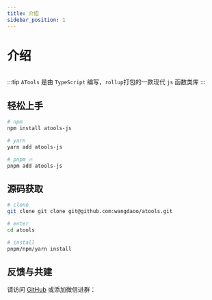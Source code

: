 ```yaml
---
title: 介绍
sidebar_position: 1
---
```



# 介绍

<Image img={Banner} />

:::tip
`ATools` 是由 `TypeScript` 编写，`rollup`打包的一款现代 `js` 函数类库
:::

## 轻松上手

```bash
# npm
npm install atools-js

# yarn
yarn add atools-js

# pnpm 🔥
pnpm add atools-js
```

## 源码获取

```bash
# clone
git clone git clone git@github.com:wangdaoo/atools.git

# enter
cd atools

# install
pnpm/npm/yarn install
```

## 反馈与共建

请访问 [GitHub](https://github.com/wangdaoo/atools) 或添加微信进群：

<!-- 宽度300,并且居中 -->

<Image img={WeChat} width="300" />
